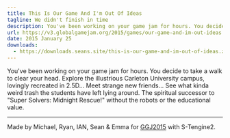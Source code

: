 ```yaml
---
title: This Is Our Game And I'm Out Of Ideas
tagline: We didn't finish in time
description: You've been working on your game jam for hours. You decide to take a walk to clear your head.
url: https://v3.globalgamejam.org/2015/games/our-game-and-im-out-ideas
date: 2015 January 25
downloads:
  - https://downloads.seans.site/this-is-our-game-and-im-out-of-ideas.zip
---
```


You've been working on your game jam for hours. You decide to take a walk to clear your head. Explore the illustrious Carleton University campus, lovingly recreated in 2.5D... Meet strange new friends... See what kinda weird trash the students have left lying around. The spiritual successor to "Super Solvers: Midnight Rescue!" without the robots or the educational value.

---

Made by Michael, Ryan, IAN, Sean & Emma for [GGJ2015](http://globalgamejam.org/) with S-Tengine2.
